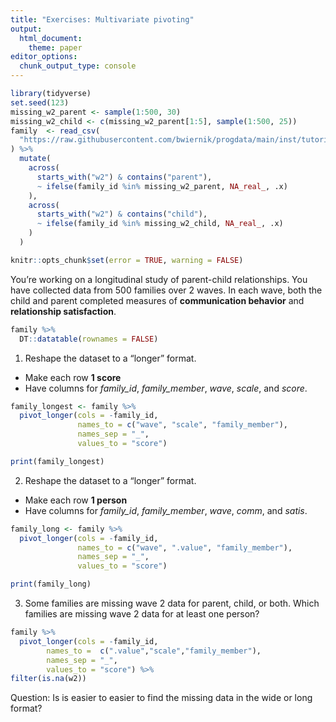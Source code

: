 ```yaml
---
title: "Exercises: Multivariate pivoting"
output: 
  html_document:
    theme: paper
editor_options: 
  chunk_output_type: console
---
```


```r
library(tidyverse)
set.seed(123)
missing_w2_parent <- sample(1:500, 30)
missing_w2_child <- c(missing_w2_parent[1:5], sample(1:500, 25))
family  <- read_csv(
  "https://raw.githubusercontent.com/bwiernik/progdata/main/inst/tutorials/data/family_data.csv"
) %>% 
  mutate(
    across(
      starts_with("w2") & contains("parent"),
      ~ ifelse(family_id %in% missing_w2_parent, NA_real_, .x)
    ),
    across(
      starts_with("w2") & contains("child"),
      ~ ifelse(family_id %in% missing_w2_child, NA_real_, .x)
    )
  )
```

<!---The following chunk allows errors when knitting--->

```r
knitr::opts_chunk$set(error = TRUE, warning = FALSE)
```

You're working on a longitudinal study of parent-child relationships.
You have collected data from 500 families over 2 waves.
In each wave, both the child and parent completed measures of **communication behavior** and **relationship satisfaction**. 

```r
family %>% 
  DT::datatable(rownames = FALSE)
```

1. Reshape the dataset to a "longer" format.

  - Make each row **1 score**
  - Have columns for *family_id*, *family_member*, *wave*, *scale*, and *score*.

```r
family_longest <- family %>% 
  pivot_longer(cols = -family_id,
               names_to = c("wave", "scale", "family_member"),
               names_sep = "_",
               values_to = "score")

print(family_longest)
```

2. Reshape the dataset to a "longer" format.

  - Make each row **1 person**
  - Have columns for *family_id*, *family_member*, *wave*, *comm*, and *satis*.

```r
family_long <- family %>% 
  pivot_longer(cols = -family_id,
               names_to = c("wave", ".value", "family_member"),
               names_sep = "_",
               values_to = "score")

print(family_long)
```

3. Some families are missing wave 2 data for parent, child, or both. 
   Which families are missing wave 2 data for at least one person?

```r
family %>% 
  pivot_longer(cols = -family_id,
        names_to =  c(".value","scale","family_member"),
        names_sep = "_",
        values_to = "score") %>%
filter(is.na(w2))
```

Question: Is is easier to easier to find the missing data in the wide or long format?
